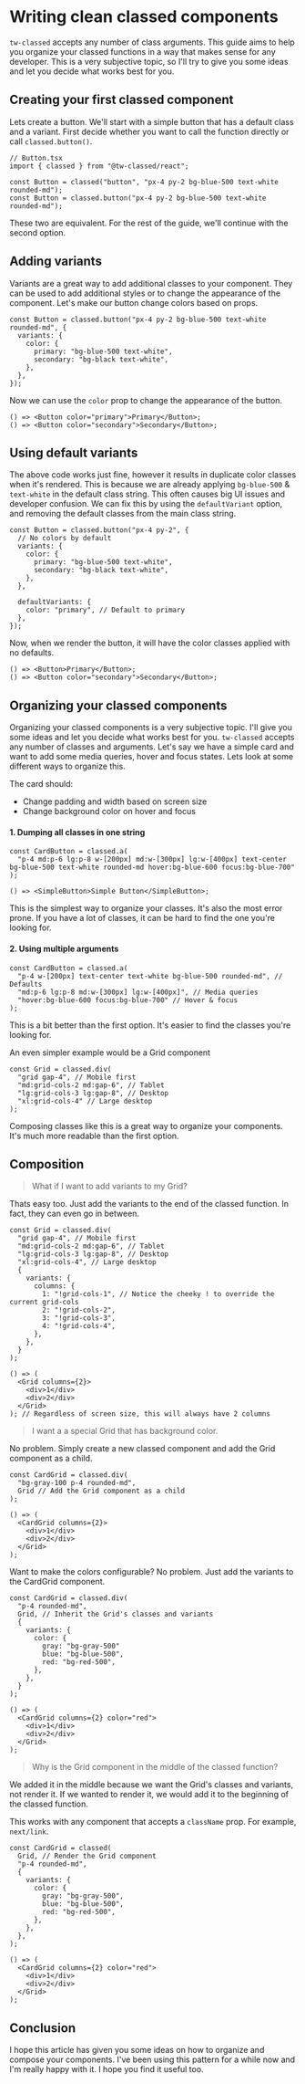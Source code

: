 
# Writing clean classed components

`tw-classed` accepts any number of class arguments. This guide aims to help you organize your classed functions in a way that makes sense for any developer. This is a very subjective topic, so I'll try to give you some ideas and let you decide what works best for you.

## Creating your first classed component

Lets create a button. We'll start with a simple button that has a default class and a variant.
First decide whether you want to call the function directly or call `classed.button()`.

```tsx
// Button.tsx
import { classed } from "@tw-classed/react";

const Button = classed("button", "px-4 py-2 bg-blue-500 text-white rounded-md");
const Button = classed.button("px-4 py-2 bg-blue-500 text-white rounded-md");
```

These two are equivalent. For the rest of the guide, we'll continue with the second option.

## Adding variants

Variants are a great way to add additional classes to your component. They can be used to add additional styles or to change the appearance of the component. Let's make our button change colors based on props.

```tsx
const Button = classed.button("px-4 py-2 bg-blue-500 text-white rounded-md", {
  variants: {
    color: {
      primary: "bg-blue-500 text-white",
      secondary: "bg-black text-white",
    },
  },
});
```

Now we can use the `color` prop to change the appearance of the button.

```tsx
() => <Button color="primary">Primary</Button>;
() => <Button color="secondary">Secondary</Button>;
```

## Using default variants

The above code works just fine, however it results in duplicate color classes when it's rendered. This is because we are already applying `bg-blue-500` & `text-white` in the default class string. This often causes big UI issues and developer confusion. We can fix this by using the `defaultVariant` option, and removing the default classes from the main class string.

```tsx {10-12}
const Button = classed.button("px-4 py-2", {
  // No colors by default
  variants: {
    color: {
      primary: "bg-blue-500 text-white",
      secondary: "bg-black text-white",
    },
  },

  defaultVariants: {
    color: "primary", // Default to primary
  },
});
```

Now, when we render the button, it will have the color classes applied with no defaults.

```tsx
() => <Button>Primary</Button>;
() => <Button color="secondary">Secondary</Button>;
```

## Organizing your classed components

Organizing your classed components is a very subjective topic. I'll give you some ideas and let you decide what works best for you. `tw-classed` accepts any number of classes and arguments. Let's say we have a simple card and want to add some media queries, hover and focus states. Lets look at some different ways to organize this.

The card should:

- Change padding and width based on screen size
- Change background color on hover and focus

#### 1. Dumping all classes in one string

```tsx
const CardButton = classed.a(
  "p-4 md:p-6 lg:p-8 w-[200px] md:w-[300px] lg:w-[400px] text-center bg-blue-500 text-white rounded-md hover:bg-blue-600 focus:bg-blue-700"
);

() => <SimpleButton>Simple Button</SimpleButton>;
```

This is the simplest way to organize your classes. It's also the most error prone. If you have a lot of classes, it can be hard to find the one you're looking for.

#### 2. Using multiple arguments

```tsx
const CardButton = classed.a(
  "p-4 w-[200px] text-center text-white bg-blue-500 rounded-md", // Defaults
  "md:p-6 lg:p-8 md:w-[300px] lg:w-[400px]", // Media queries
  "hover:bg-blue-600 focus:bg-blue-700" // Hover & focus
);
```

This is a bit better than the first option. It's easier to find the classes you're looking for.

An even simpler example would be a Grid component

```tsx
const Grid = classed.div(
  "grid gap-4", // Mobile first
  "md:grid-cols-2 md:gap-6", // Tablet
  "lg:grid-cols-3 lg:gap-8", // Desktop
  "xl:grid-cols-4" // Large desktop
);
```

Composing classes like this is a great way to organize your components. It's much more readable than the first option.

## Composition

> What if I want to add variants to my Grid?

Thats easy too. Just add the variants to the end of the classed function. In fact, they can even go in between.

```tsx
const Grid = classed.div(
  "grid gap-4", // Mobile first
  "md:grid-cols-2 md:gap-6", // Tablet
  "lg:grid-cols-3 lg:gap-8", // Desktop
  "xl:grid-cols-4", // Large desktop
  {
    variants: {
      columns: {
        1: "!grid-cols-1", // Notice the cheeky ! to override the current grid-cols
        2: "!grid-cols-2",
        3: "!grid-cols-3",
        4: "!grid-cols-4",
      },
    },
  }
);

() => (
  <Grid columns={2}>
    <div>1</div>
    <div>2</div>
  </Grid>
); // Regardless of screen size, this will always have 2 columns
```

> I want a a special Grid that has background color.

No problem. Simply create a new classed component and add the Grid component as a child.

```tsx {3}
const CardGrid = classed.div(
  "bg-gray-100 p-4 rounded-md",
  Grid // Add the Grid component as a child
);

() => (
  <CardGrid columns={2}>
    <div>1</div>
    <div>2</div>
  </Grid>
);
```

Want to make the colors configurable? No problem. Just add the variants to the CardGrid component.

```tsx {4-12}
const CardGrid = classed.div(
  "p-4 rounded-md",
  Grid, // Inherit the Grid's classes and variants
  {
    variants: {
      color: {
        gray: "bg-gray-500"
        blue: "bg-blue-500",
        red: "bg-red-500",
      },
    },
  }
);

() => (
  <CardGrid columns={2} color="red">
    <div>1</div>
    <div>2</div>
  </Grid>
);
```

> Why is the Grid component in the middle of the classed function?

We added it in the middle because we want the Grid's classes and variants, not render it. If we wanted to render it, we would add it to the beginning of the classed function.

This works with any component that accepts a `className` prop. For example, `next/link`.

```tsx {2}
const CardGrid = classed(
  Grid, // Render the Grid component
  "p-4 rounded-md",
  {
    variants: {
      color: {
        gray: "bg-gray-500",
        blue: "bg-blue-500",
        red: "bg-red-500",
      },
    },
  },
);

() => (
  <CardGrid columns={2} color="red">
    <div>1</div>
    <div>2</div>
  </Grid>
);
```

## Conclusion

I hope this article has given you some ideas on how to organize and compose your components. I've been using this pattern for a while now and I'm really happy with it. I hope you find it useful too.
